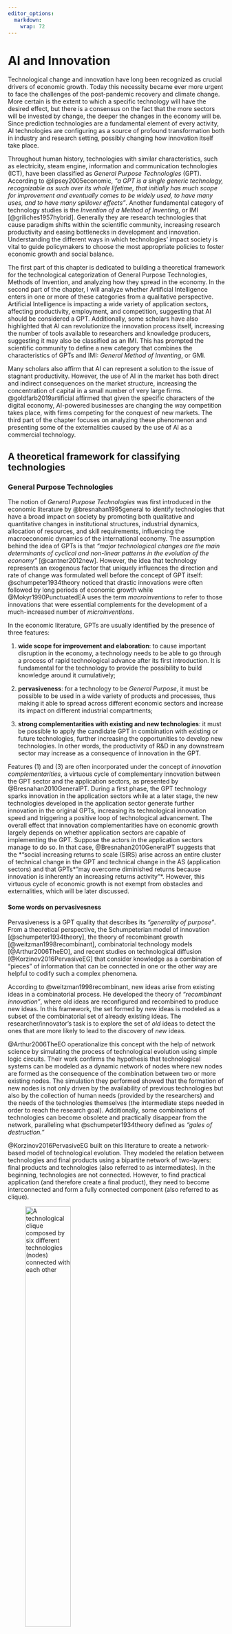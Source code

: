 ```yaml
---
editor_options: 
  markdown: 
    wrap: 72
---
```


# AI and Innovation

Technological change and innovation have long been recognized as crucial
drivers of economic growth. Today this necessity became ever more urgent
to face the challenges of the post-pandemic recovery and climate change.
More certain is the extent to which a specific technology will have the
desired effect, but there is a consensus on the fact that the more
sectors will be invested by change, the deeper the changes in the
economy will be. Since prediction technologies are a fundamental element
of every activity, AI technologies are configuring as a source of
profound transformation both in industry and research setting, possibly
changing how innovation itself take place.

Throughout human history, technologies with similar characteristics,
such as electricity, steam engine, information and communication
technologies (ICT), have been classified as *General Purpose
Technologies* (GPT). According to @lipsey2005economic, *"a GPT is a
single generic technology, recognizable as such over its whole lifetime,
that initially has much scope for improvement and eventually comes to be
widely used, to have many uses, and to have many spillover effects"*.
Another fundamental category of technology studies is the *Invention of
a Method of Inventing*, or IMI [@griliches1957hybrid]. Generally they
are research technologies that cause paradigm shifts within the
scientific community, increasing research productivity and easing
bottlenecks in development and innovation. Understanding the different
ways in which technologies' impact society is vital to guide
policymakers to choose the most appropriate policies to foster economic
growth and social balance.

The first part of this chapter is dedicated to building a theoretical
framework for the technological categorization of General Purpose
Technologies, Methods of Invention, and analyzing how they spread in the
economy. In the second part of the chapter, I will analyze whether
Artificial Intelligence enters in one or more of these categories from a
qualitative perspective. Artificial Intelligence is impacting a wide
variety of application sectors, affecting productivity, employment, and
competition, suggesting that AI should be considered a GPT.
Additionally, some scholars have also highlighted that AI can
revolutionize the innovation process itself, increasing the number of
tools available to researchers and knowledge producers, suggesting it
may also be classified as an IMI. This has prompted the scientific
community to define a new category that combines the characteristics of
GPTs and IMI: *General Method of Inventing*, or GMI.

Many scholars also affirm that AI can represent a solution to the issue
of stagnant productivity. However, the use of AI in the market has both
direct and indirect consequences on the market structure, increasing the
concentration of capital in a small number of very large firms.
@goldfarb2019artificial affirmed that given the specific characters of
the digital economy, AI-powered businesses are changing the way
competition takes place, with firms competing for the conquest of new
markets. The third part of the chapter focuses on analyzing these
phenomenon and presenting some of the externalities caused by the use of
AI as a commercial technology.

## A theoretical framework for classifying technologies

### General Purpose Technologies {#GPT}

The notion of *General Purpose Technologies* was first introduced in the
economic literature by @bresnahan1995general to identify technologies
that have a broad impact on society by promoting both qualitative and
quantitative changes in institutional structures, industrial dynamics,
allocation of resources, and skill requirements, influencing the
macroeconomic dynamics of the international economy. The assumption
behind the idea of GPTs is that *"major technological changes are the
main determinants of cyclical and non-linear patterns in the evolution
of the economy"* [@cantner2012new]. However, the idea that technology
represents an exogenous factor that uniquely influences the direction
and rate of change was formulated well before the concept of GPT itself:
@schumpeter1934theory noticed that drastic innovations were often
followed by long periods of economic growth while @Mokyr1990PunctuatedEA
uses the term *macroinventions* to refer to those innovations that were
essential complements for the development of a much-increased number of
*microinventions*.

In the economic literature, GPTs are usually identified by the presence
of three features:

1.  **wide scope for improvement and elaboration**: to cause important
    disruption in the economy, a technology needs to be able to go
    through a process of rapid technological advance after its first
    introduction. It is fundamental for the technology to provide the
    possibility to build knowledge around it cumulatively;

2.  **pervasiveness**: for a technology to be *General Purpose*, it must
    be possible to be used in a wide variety of products and processes,
    thus making it able to spread across different economic sectors and
    increase its impact on different industrial compartments;

3.  **strong complementarities with existing and new technologies**: it
    must be possible to apply the candidate GPT in combination with
    existing or future technologies, further increasing the
    opportunities to develop new technologies. In other words, the
    productivity of R&D in any downstream sector may increase as a
    consequence of innovation in the GPT.

Features (1) and (3) are often incorporated under the concept of
*innovation complementarities*, a virtuous cycle of complementary
innovation between the GPT sector and the application sectors, as
presented by @Bresnahan2010GeneralPT. During a first phase, the GPT
technology sparks innovation in the application sectors while at a later
stage, the new technologies developed in the application sector generate
further innovation in the original GPTs, increasing its technological
innovation speed and triggering a positive loop of technological
advancement. The overall effect that innovation complementarities have
on economic growth largely depends on whether application sectors are
capable of implementing the GPT. Suppose the actors in the application
sectors manage to do so. In that case, @Bresnahan2010GeneralPT suggests
that the *"social increasing returns to scale (SIRS) arise across an
entire cluster of technical change in the GPT and technical change in
the AS (application sectors) and that GPTs* "may overcome diminished
returns because innovation is inherently an increasing returns
activity"\*. However, this virtuous cycle of economic growth is not
exempt from obstacles and externalities, which will be later discussed.

#### Some words on pervasivesness

Pervasiveness is a GPT quality that describes its *"generality of
purpose"*. From a theoretical perspective, the Schumpeterian model of
innovation [@schumpeter1934theory], the theory of recombinant growth
[@weitzman1998recombinant], combinatorial technology models
[@Arthur2006TheEO], and recent studies on technological diffusion
[@Korzinov2016PervasiveEG] that consider knowledge as a combination of
"pieces" of information that can be connected in one or the other way
are helpful to codify such a complex phenomena.

According to @weitzman1998recombinant, new ideas arise from existing
ideas in a combinatorial process. He developed the theory of
*"recombinant innovation"*, where old ideas are reconfigured and
recombined to produce new ideas. In this framework, the set formed by
new ideas is modeled as a subset of the combinatorial set of already
existing ideas. The researcher/innovator's task is to explore the set of
*old* ideas to detect the ones that are more likely to lead to the
discovery of *new* ideas.

@Arthur2006TheEO operationalize this concept with the help of network
science by simulating the process of technological evolution using
simple logic circuits. Their work confirms the hypothesis that
technological systems can be modeled as a dynamic network of nodes where
new nodes are formed as the consequence of the combination between two
or more existing nodes. The simulation they performed showed that the
formation of new nodes is not only driven by the availability of
previous technologies but also by the collection of human needs
(provided by the researchers) and the needs of the technologies
themselves (the intermediate steps needed in order to reach the research
goal). Additionally, some combinations of technologies can become
obsolete and practically disappear from the network, paralleling what
@schumpeter1934theory defined as *"gales of destruction."*

@Korzinov2016PervasiveEG built on this literature to create a
network-based model of technological evolution. They modeled the
relation between technologies and final products using a bipartite
network of two-layers: final products and technologies (also referred to
as intermediates). In the beginning, technologies are not connected.
However, to find practical application (and therefore create a final
product), they need to become interconnected and form a fully connected
component (also referred to as clique).

![A technological clique composed by six different technologies (nodes)
connected with each other](images/full_graph.png){#fig:full_graph
width="50%"}

![The bipartite representation of the technological clique. The node at
the center of the graph represents the product created by the
combination of different
technologies](images/star_graph.png){#fig:star_graph width="50%"}

In their model, each link between technologies represents the process of
knowledge discovery, where *"existing technologies are combined with one
another in new ways to produce value for a consumer."* Each product that
satisfies a specific need can be produced using different technologies
(such in the case of substitute goods), and the same combination of
technologies may serve to produce different final goods (the
complementarity arising from combining different technologies can have
more than one application).

By combining all possible technology combinations, one obtains a
*"potential technology network"*. In their model, the *potential
technology network* is not equivalent to a fully connected graph because
the structural properties of the technologies limit the network
development: not all technologies can be combined, and therefore not all
links are possible. In this context, a technology's pervasiveness may be
measured based on the number of links it has with different products.
The extent to which a technology may be considered a GPT can then be
measured on the degree of its pervasiveness. Alternatively, this
pervasiveness can be measured based on its ability to facilitate new
bridges between technologies that would not be connected otherwise, or
in other words, its *brokering* capabilities.

![A bipartite technology network. Technologies are represented by yellow
dots, while products are represented by blue
dots](images/tech_network.png){#fig:tech_network width="50%"}

#### Innovation complementarities

A key feature of GPTs is their ability to spur innovation in the
application sectors. The initial assumption is that most technologies
are originally introduced as unrefined versions of their best self. As
@bresnahan1995general suggested, continuous efforts to innovate a
primitive version of the GPT may lead to either a reduction of the ratio
between input prices and performance (through learning) or to an
increase in the generality of its functional applications. Consequently,
the costs of implementation of the GPT for the downstream sector
diminish, which may lead to further investments in R&D efforts to profit
from the advantages provided by the new technology.

The dynamics of innovation complementarities have been formalized by
@Bresnahan2010GeneralPT. Define the technological level of a GPT as
$T_G$, and its rate of change $T_{G}^{'}$. Apply the same definitions to
an application sector $a$ out of $A$ application sectors (AS), bringing
its respective technological level and rate of change $T_a$,
$T_{a}^{'}$. The rate of change in the social returns to innovation in
$a$ is a function of the rate of innovation in the GPT, the application
sector, and a dummy variable X that stands for other exogenous factors,
such as industry and market structure.

$$V_{a}'(T_{G}', T_{a}', X)$$

Note that the social returns for innovation in this function do not take
into consideration potential reductions in production costs caused by
the technological improvements. Note that the function $V'_{a}$ has
increasing differences in $(T'_{G}, T'_{a})$[^1], suggesting that there
are social increasing returns if there is coordination in the
investments in both the GPT and the application sectors.

[^1]: Name $T'_{G} = g$ and $T'_{a} = a$, thus $V'_{a}(g,a,X)$. Suppose
    $g \leq g'$, and $a \leq a'$ for all $X$. Then
    $\Delta_{g,g'}V'_{a}(a) = V'_{a}(g',a,X) - V'_{a}(g,a,X)$, making
    the function $\Delta_{g,g'}V'_{a}$ non-decreasing for all
    $a \leq a'$. Thus
    $\Delta_{g,g'}V'_{a}(a) \leq \Delta_{g,g'}V'_{a}(a')$, that can be
    shaped as
    $V'_{a}(g',a,X) - V'_{a}(g,a,X) \leq V'_{a}(g',a',X) - V'_{a}(g,a',X)$

Generalizing the effect over time and the entire GPT cluster, the social
returns can be expressed as

$$\sum_{a\in A}{\int[V_{a}^{'}(T_{G}^{'}, T_{a}^{'}, X)e^{-rt}] dt}$$

The social returns *will be larger if* $(T'_{G}, T'_{a})$ are increased
together, and will be larger if all of them are increased in a
coordinated fashion than if there is not a coordinated increase
[@Bresnahan2010GeneralPT].

The success of the virtuous cycle of innovation presented above largely
depends on factors such as the specific GPT and application sector's
industry structure, and how private incentives for innovation are
distributed between innovative actors. The GPT and applications sectors'
intellectual property regime may increase or reduce the speed of
adoption while at the same time having an important influence on the
innovation rate. @Bresnahan2010GeneralPT affirms that, other than these
complex dynamics, some basic incentive structures are present in all of
them and provides a summary model concerning the returns of innovators.
Label $\lambda_{a}$, $\lambda_{G}$, $\lambda_{c}$ the fraction of social
value received by the innovators in the application sector, the
innovators in the GPT sector, and the consumers, respectively. Consider
$\lambda_{a} + \lambda_{G} + \lambda_{c} \leq 1$, to take into account
the deadweight loss caused by systems of appropriation such as patents
or trade secrets. Then the returns to investments for an agent operating
in an application sector $a$ is

$$\lambda_{a}\int[V_{a}^{'}(T_{G}^{'}, T_{a}^{'}, X)e^{-rt}] dt$$

*"A higher rate of technical progress in the GPT sector (*$T'_{G}$)*,
increases both private return to the innovator in* $a$ *and the marginal
return to increases in with* $T'_{a}$ *.* Increasing differences mean
that increases in $T_{G}'$ will increase the incentive for innovators in
AS $a$ to make increases in $T'_{a}$. Similarly, increases in $T'_{a}$
will increase the incentive for GPT innovators to make increases in
$T'_{G}$" [@Bresnahan2010GeneralPT]. This virtuous cycle offers the
opportunity to overcome diminishing returns into investments in
technical change. However, it also creates a trade-off related to the
division of the returns between the upstream and downstream sectors.
While the upstream innovation makes it possible for the downstream
innovation to occur, a higher $\lambda_{G}$ reduces $\lambda_{a}$ and
the incentive to invest in innovation in the application sector. At the
same time, a higher $\lambda_{a}$, reduces $\lambda_{G}$. Overall,
considering that $T'_{G}$ depends from the rate of technological
innovation in all the sectors $A$ ($T'_{A}$), then the aggregate
incentive for investing in GPT innovation may be compensated. From the
perspective of a GPT developer (upstream sector), the higher the number
of application sectors, the higher the demand, increasing the value of
investments in the GPT. Formulating the private returns of investments
in the GPT sector:

$$\sum_{a\in A} \left\{ \lambda_{G,a}\int \left[V'_{a} \left(T'_{G} \left( T'_{A} \right), T'_{a}, X \right) e^{-rt} \right] dt \right\}$$

where $\lambda_{G,a}$ represents the fraction of the social returns
obtained by the GPT sector for a specific application sector, out of $A$
application sectors. In this model, innovators in the application sector
pick $T'_{a}$ to maximize $\lambda_{a}V'_a$. If instead they aimed to
maximize the rate of innovation at all levels, they would pick $T'_{a}$
to maximize the effects on the whole production function
$\left(\lambda_{a} + \lambda_{G}\right)V'_{a}$.

Other than this "vertical" externality, @Bresnahan2010GeneralPT and
@bresnahan1995general affirm there is also a second, horizontal
externality, that arises from the interaction between multiple
application sectors. Any innovation or increase in investments in the
GPT makes them better off by raising the GPT quality. The same is true
for R&D investments in any other application sector because innovations
in any of the application sector increase the rate of innovation of the
GPT sector, which, in turn, increases the rate of innovation in the
application sectors, including those that invested in the first place,
as an effect of the positive cycle of innovation complementarities.
Simultaneously, innovators in the application sectors act in such a way
to maximize the returns for their investments in innovation, which
largely depends on the degree of investments in other sectors. However,
if every application sector follows the same strategy this behavior can
result in a standoff, where application sectors invest the minimum
necessary amount, slowing the pace of innovation. This issue can be
partially solved by improving coordination, but that can prove
complicated because the large number and variety of application sectors
increase information asymmetries. So, in the presence of innovation
complementaries between the GPT and application sector, the lack of
incentives in one sector can create an indirect externality that results
in a system-wide reduction in the innovative investment itself
[@bresnahan1995general]. In the past, coordination was partially
achieved because of the existence of predictable large demanders that
had other incentives to sustain conspicuous fixed costs such as the
strategic importance of the industry (in the case of public procurement)
or to boost their technological dynamism (in the case of the private
sector).

#### Time implementation

The concept of a time delay between the moment a technology is invented
and when it enters into the economy is well established in the
innovation literature. Considering that the innovation dynamics of a GPT
are marked by the complex dynamics described above, it is not surprising
that GPTs implementation lag is generally larger than average. As
@Bresnahan2010GeneralPT noted, *"the very idea of a GPT draws a
distinction between raw technical progress (GPT invention) and the
further innovation needed to create value-in-use (application sector
invention.)"*. In the economics of innovation, implementation is
generally modeled as an S-shaped diffusion curve (slow at the beginning,
followed by a period of rapid growth, and then reaching an innovation
plateau) that may depend on a variety of factors, such as supply or
demand constraints, adjustment costs related to the need to substitute
previous technologies, or information asymmetries.

@helpman1994time suggest that GPTs spread in two phases: one in which
the resources are diverted to the development of complementary inputs
needed to take advantage of the new GPT, where productivity and stage
output growth are negative, and a second phase, after the complementary
inputs are already developed, where it is worthwhile to switch
manufacturing with the new, more productive, GPT, that is characterized
by an enormous increase in stage output, rising wages, and profit. In a
later paper [@Helpman1996DiffusionOG], they expanded the model to
consider the fact that multiple application sectors are operating
contemporaneously in the real world. They determined that, while the
initial stages of the spread of the new GPT are characterized by
intermittent growth[^2], after a "critical mass" of application sectors
have made the necessary complementary investments, we assist to a surge
in growth, together with a rise in wages and profit. Their models show
that there may be various factors affecting this diffusion process and
that shape the rate and the trajectory of the transition towards a new
GPT, such as the rate of adoption, the technological distance of the new
GPT from the previous one (such as the transition between steam power
and electricity), the propensity to invest in R&D, the order of adoption
of the various application sectors, and other exogenous factors.
Moreover, it is essential to note that different adoption orders in the
application sectors may trigger multiple second phases (those
characterized by rising productivity).

[^2]: Since the complementary investments are used only by a few early
    adopters

### Methods of Inventing

Research technologies are essential tools for innovation. They provide
new ways to produce knowledge, opening new scientific fields and
expanding the knowledge frontier of what it is possible to discover.
@griliches1957hybrid was the first economist that brought to attention
the critical role that the development of new research tools has on the
innovation process. He did so during a study on hybrid corn, founding
the technological category of IMI. However, even if he formalized this
concept, the definition that he provides: *"It was not a single
invention immediately adaptable everywhere"*, together with the
econometric evidence that shows multiple waves of innovation, appears to
blur the differences between GPTs and IMIs. Some scholars, such as
@Darby2005GrilichesianBI, misapplied Griliches' breakthrough concept to
the field of nanotechnology, limiting it to be an invention that
provides a business opportunity across a variety of ranges. On the other
hand, [@cockburn2018impact\] suggest a different idea of IMI, where they
are closer to innovations in research tools or innovation in processes.
This seems to be more in line with the initial intuition of Griliches
since the value of the invention of hybrid corn was not in the hybrid
corn itself rather than in the invention of a *"widely applicable method
for breeding many different new varieties"* \[@cockburn2018impact\].
@Hentschel2015APO analyzed how some scientific instrumentation shifts
from the specific context in which it is developed, with a particular
use, towards a more general use, mentioning the invention of optical
lenses. Putting two lenses in line allowed for the first time to observe
things that were not possible to discern at the naked eye and that
completely changed the scientific paradigms of entire research fields,
such as medicine, astronomy, and chemistry, and allowed the development
of new research fields. This reduced the gap between theory (what was
thought to be) and the empirical observation of real phenomena (what it
is possible to experience), altering the preindustrial scientific
community's scenario. *"much of the seventeenth-century scientific
revolution was made possible by better instruments and tools"*
\[@mokyr2018past], which, in turn, were the prerequisites for the
explosion of productivity of the first industrial revolution. Another
famous example of IMI is the much-debated Oncomouse patent, whose
applicants aimed to expand the patent scope to the method for
genetically engineering. This sparked outrage in many researchers, which
refused to pay royalties for a fundamental and general method of
biotechnology.

Differently from the concept of GPTs, the applications of an IMI are
limited to a single (or a small number of) application sector, such as
agriculture (in the case of hybrid corn) or biotechnology (in the case
of the Oncomouse). IMIs can reduce the cost of specific innovation
activities while shaping the development of new *"innovation playbooks"*
[@cockburn2018impact]. They expand the number of tools available to the
researcher, thus extending the addressable research question's horizon
and enhancing the rate of innovation and discovery.

Recalling the theory of recombinant innovation by
@weitzman1998recombinant and the network-based technology model
developed by @Korzinov2016PervasiveEG, new IMIs act as "facilitators" in
finding useful connections between different pieces of knowledge. In
network science terms, nodes in the network represent ideas, and edges
represent their combination. The introduction of a new IMI increases the
likelihood of creating an edge between previously interconnected nodes
and of reinforcing existing ones. While traditional indicators of
innovation such as patents and scientific papers seem to be increasing
at increasing rates, recent empirical evidence indicates that research
productivity has been decreasing and that new ideas are getting harder
to find [@Bloom2020AreIG]. This seems to confirm what
@weitzman1998recombinant proposed in his original paper, stating that
the limit for the generation of new ideas (innovation) is marked not by
the potential to generate them but rather by the ability of researchers
to process them and evaluate their validity. The number of possible
combinations of ideas increases at a much higher rate than the research
community's ability to evaluate them, but the cognitive abilities of
human beings can only process a limited amount of information. The
knowledge landscape is not only becoming vaster and vaster but also more
fragmented. The expansion of science leads to increased specialization,
the flourishing of sub-disciplines, and researchers can focus on fewer
and fewer topics [@jones2009burden]. Thus, in the absence of
improvements in research methodologies, the pace of innovation is bound
to decrease. Improvements in IMIs may partially solve this issue.

While the impact of new research tools on innovation is a
well-established concept in innovation studies, currently there is no
econometric model that tries to explain its complex dynamics. However,
formalization is fundamental to understand how the evolution of research
tools influences technological advancements, especially now that the
literature has started noticing several technologies that possess
features typical of GPTs and IMIs. Drafting a formal definition for
IMIs:

1.  they expand the knowledge frontier of science by increasing the set
    of tools available to researchers;

2.  they reduce the distance between recombinable ideas, increasing the
    rate of scientific advancement;

3.  they have genericity of use: they can be applied for inventing
    different products in a limited number of application sectors.

At first glance, it may seem that the genericity of IMIs can be
assimilated to the pervasiveness of GPTs. However, while the former
involves the possibility to use a method or a technique as an
intermediate step *within an application sector* for the development of
new methods and technologies, the latter is about the ability of a
technology to spread *across different application sectors* of the
economy as a final product.

### General Methods of Invention

In rare cases, some technologies present features of both GPTs and IMIs,
leading scholar to come up with a new technological category: General
Method of Invention. *"A GMI is a (I)MI that is applicable across many
domains. Similar to GPTs, development of the GMI and complementary
developments in application domains are mutually reinforcing"*
[@bianchini2020deep\]. Given that such technologies are extremely
scarce, there is not a shared terminology yet, and they have been called
using different nomenclatures, such as General Method of Invention,
General-Purpose Invention in the Method of Inventing or General
Meta-technology \[@bianchini2020deep; @cockburn2018impact;
@agrawal2018finding]. For this dissertation, I retain that the term
suggested by @bianchini2020deep is particularly descriptive, thus I will
refer to this class as General Method of Invention (GMI).

As one can imagine, GMIs have an immense potential for exponentially
increasing the innovation rate. At present, the innovation literature
agrees only on one of such technologies: digital computing. Computing
technologies had an enormous impact across economies and societies, of
which we are still experiencing its full potential. Recently, AI is
increasingly regarded as a GMI candidate. Unfortunately, the absence of
previous examples of such technologies and the complex nature of how
they affect the economy prevents scholars and researchers from
identifying precise characterizations.

## Is AI a GPT?

The theoretical framework presented in the previous section is crucial
to understand how AI technologies will impact the economy. After the
commercial success of the new generation of AI technologies, several
papers have suggested that AI should be categorized as a GMI, since it
is possible to identify features of both GPTs and IMIs. Recalling the
definition provided in section [1.1.1](#GPT){reference-type="ref"
reference="GPT"}, a technology is considered a GPT if it has a broad
scope for improvement and elaboration, if it can be applied in a large
number of sectors of the economy, and if it has strong complementarities
with existing and new technologies. From a qualitative perspective, AI
fulfills these the GPT requirements:

##### Rapid growth

AI algorithms can improve themselves over time through learning, further
enhancing their potential applications. @pratt2015cambrian identified as
one of the core capabilities of AI its ability to share knowledge and
experiences almost instantaneously, provided an internet connection. In
this way, once a machine learns a new skill, that piece of knowledge can
be shared with all the other devices in the network, thus increasing the
data available and improving performance, further extending the possible
fields of application.

##### Pervasiveness

As it was mentioned in chapter one, modern AI technologies are
essentially prediction technologies, which are a crucial enabler for
improving decision-making, which is present in any sector to different
degrees. Decision-making may involve choosing where to store materials
in a storage unit, whether or not to operate a patient suspected of
having a tumor, or selecting the best financial assets for a long-term
investment. AI technologies may improve speed and precision, desirable
performance indicators in a variety of different areas. Implementations
of AI technologies already surround us: machine translation has spread
widely; search engines use AI to select the best results according to
our query; it is possible to use speech-to-text to control devices
remotely; we increasingly rely on navigation apps to find the best route
in unknown environments. AI is impacting several sectors of the economy,
and the number of its applications is increasing steadily.

##### Strong complementarities with existing sectors

The introduction of AI in various application sectors has the potential
to spur complementary innovation. New methods must be found to increase
productivity, and new challenges need to be faced. Solutions found in
the downstream sector can later be applied in the upstream sector,
starting a virtuous cycle of innovation in algorithms and data
management.

### The role of AI in the research process

Artificial Intelligence applications are not limited to commercial
settings. Since their early developments, AI technologies found most of
their applications in academia. Most quantitative research regards
finding patterns and causal relationships, and ML systems are
particularly efficient when dealing with high-dimensional data. The
development, optimization, and application of multi-layer neural
networks to these sets of data allowed researchers to expand the set of
research questions that can be feasibly addressed, thus changing the way
research is conducted [@cockburn2018impact]. @agrawal2018finding
distinguished two different uses of AI in research: search and
discovery. The *search* stage concerns finding relevant information for
the researcher, drawing from different fields. In other words, AI tools
involved in the search process aim to optimize the initial stage of the
researcher's work, facilitating the process of identification of the
critical factors to take into account when investigating a phenomenon.
In the *discovery* stage, AI tools are more focused on predicting which
*"combinations of existing knowledge that will yield valuable new
knowledge across a large number of domains"* [@agrawal2018finding]. In
the following paragraphs, both of these aspects are exposed in detail.

#### Limited resources, unlimited knowledge

According to @bornmann2015growth, scientific papers are subjected to
average growth of 8 to 9 % per year. Considering the increasing
investments in research activities, the upward trend in the number of
PhD graduates, and the tendency towards knowledge fragmentation, it is
doubtful that individual researchers can deal with the constantly
increasing knowledge at their disposal. A temporary solution was found
by expanding the size of research teams, but it is not sustainable in
the long-term. In this context, AI assistants can prove to be a valuable
asset. Various AI-based tools have been developed to help researchers
navigate significant amounts of unstructured knowledge, typically in the
form of search engines or knowledge graphs.

Perhaps **Google Scholar** is the most known AI-based tool for
identifying papers and studies given a keyword-based input, but also the
less sophisticated one. It is generally used to navigate papers and
books, find cited/citing papers, and obtain bibliographic information.
In recent times, **Semantic Scholar**, another search-engine developed
by the Allen Institute for Artificial Intelligence in Seattle, has
gained popularity. Whereas the ranking function of Google Scholar is
mostly based on citation indices, the approach of Semantic Scholar
relies on a semantic analysis of papers' titles and abstracts, thus
making it possible to obtain more accurate results and optimizing it for
scientific discovery, allowing for a more relevant and efficient view of
the literature of choice. It was initially used for computer science,
geoscience, and neuroscience, but it has been progressively extended to
other academic areas. It provides additional functionalities, such as
the construction of personalized *Research Feeds* based on a small group
of papers chosen by the users, or the *TL-DR* function (Too Long, Didn't
Read), that summarizes the abstract of scientific articles in maximum
two lines. Used in the context of biomedical research, **Meta** is a
machine-learning web platform that aims *"to map biomedical research in
real-time"*. By analyzing and connecting millions of scientific outputs,
it aims to provide researchers with a comprehensive view of how
biomedicine sub-fields are evolving. Substantially different from the
other mentioned tools, **SourceData** is a data discovery tool promoted
by the European Molecular Biology Organization (EMBO) that explicitly
targets biomedical scientists. It tries to address the issue of
biomedical data locked away in published scientific illustrations that
are not indexed by traditional search tools. Starting from the metadata
that describe scientific figures, SourceData converts them in a
standardized format that allows for the linkage of data originated by
different experimental papers. In this way, it aims to reduce the
inefficiencies caused by the lack of structured communication within the
biomedical scientific community.

#### AI as a research technology

In the second stage of the research process, discovery, Artificial
Intelligence technologies can effectively be used to speed up
experimental validation and/or dealing with high dimensional data.

Recalling the definition of the knowledge space provided by the theory
of recombinant innovation [@weitzman1998recombinant], where the
successful combination of ideas originates new ideas, improvements in
prediction technologies (such as AI) can result in fewer resources
wasted during the research process. In any research effort, prediction
[^3] is used to map all the possible combinations of ideas to prioritize
those that are more likely to yield new knowledge. Assuming that inputs
are the already existing ideas and data over past combinations, the
prediction function provides as output the probability for each possible
combination to lead towards a successful new idea. These probabilities
can be ranked to promote the prioritization of the combinations that are
more likely to lead to a successful idea, helping scientists to choose
the right path. Consequently, every improvement in prediction technology
represents a potential source of increased productivity in the research
output.

[^3]: In its different forms, such as educated guesses, theoretical
    models, statistical parametric modeling, or others

Compared to other prediction technologies, such as parametric modeling,
AI has the advantage of being particularly suited for discovering
non-linear relationships in high-dimensional data. While parametric
modeling techniques are constrained by the need to extract features
(explanatory variables) by hand before the statistical analysis,
algorithmic modeling considers the relations between input data as
complex and unknown. In parametric modeling, the analyst specifies the
dependent variable, the predictor variables, the functional form of the
relationship between them, and the stochastic form of the disturbance
term. Using theory, the researcher explicitly formulates the association
of real-world data to the variables. While this approach has the
advantage of allowing total explainability, when it is used to analyze
more complex phenomena, the human brain cannot manage so many variables
and information, undermining the model validity.

Instead, DL-based prediction aims to find the function $F(x)$ that from
$x$ predicts the response $y$. The validity of the model is measured by
the accuracy through which the algorithm predicts the correct output.
Advances in AI architecture allowed for substantial improvement in
high-dimensional spaces with complex non-linear interactions, giving AI
a comparative advantage over parametric modeling in analyzing large
amounts of real-world data [@agrawal2019artificial]. Theory is present,
but it enters the research pipeline in a different stage. Rather than
being used to build a predictive model (as in parametric modeling or
educated guesses), it is used during previous and later phases such as
data gathering, experimental design, and result interpretation.
Recently, these steps have started a process of automation under the
supervision of the researcher. Representation learning automatically
extracts what the algorithm identifies as the most relevant features.
Robotic laboratories are used to design and perform experiments. Theory
is used to understand why AI chooses them, to rule out algorithmic
confusion and biases and build new conceptual frameworks.

When the challenges presented are combinatorial, the discovery process
has the potential to be entirely automated. Examples of such research
questions are *"how do I combine molecules to create a new material with
these characteristics?"* or *"how do I build a drug that has these
specific effects?"*. One of the most promising applications of such
closed-loop platforms is material discovery, where the combinatorial
space of the molecules can be analyzed using Deep Learning to predict
the structure of new materials and their properties. This process is
known as inverse design [@sanchez2018inverse]. An initial library of
molecules selected by the researcher is filtered based on focused
targets such as ease of synthesis, solubility, toxicity, and stability.
Closing the loop would require integrating these simulations in a
robotic laboratory able to conduct experiments. According to
@aspuru2018materials, current research related to closed-loop systems
for material discovery is focusing on improving *"AI-based predictions
of new materials and their properties, autonomous robotic systems for
synthesis and experimental data collection, data analysis techniques
such as feature extraction, AI-based classification and regression of
results, and decision modules to drive optimal experimental design for
subsequent experimental iterations"*. Currently, the bottlenecks of the
process are represented by experimental design, where human intuition
still plays a fundamental role, and the lack of data on *"failed"*
experiments, crucial to teach the AI how to build an integrated research
pipeline. Machine learning methods such as deep learning are indeed a
promising tool for discovery, especially where the complexity of the
phenomena makes it difficult for the researcher to adopt more
traditional methods. However, even in these limited cases, the analysis
they provide still needs to be subjected to experimental validation and
thorough examination by human researchers.[^4]

[^4]: In appendix [\[ads\]](#ads){reference-type="ref" reference="ads"}
    is discussed the current debate on Autonomous Discovery Systems

## AI in the market

The extent to which Artificial Intelligence can be considered a GPT or a
GMI has significant consequences for economic growth and innovation but
these technologies are already likely disrupt the economy in unexpected
ways. In recent times, some scholars started investigating the effects
of the deployment of AI systems on market structure, competition, and
the consumers' decision-making processes.

### AI and market structure

Without the introduction of specific legislation, AI technologies are
likely to enhance current disruption provoked by the expansion of the
scope of the digital market. Coupled with an enormous decrease in labor
per customer ratio, the digital economy is already marked by extreme
network externalities and strong economies of scale and scope that may
result in anti-competitive behavior. In a report on competition
@cremer2019competition explored the mechanisms of the digital economy in
detail, identifying three key features of the digital market:

-   **extreme returns to scale:** after having surpassed a threshold,
    digital products have a marginal cost of consumption that is close
    to zero. This brings a significant competitive advantage for an
    already established business. Moreover, data present increasing
    returns to scale. While in terms of performance, data exhibits
    decreasing marginal returns (accuracy improves at a decreasing rate
    according to the quality and quantity of data supplied during
    training), a firm may experience a comparative advantage in
    providing a service that is just marginally better than its
    competitors. A slightly better prediction leads to a better service,
    which in turn leads to a higher share in the market
    @goldfarb2019artificial;

-   **network externalities:** in many cases, the attractiveness of a
    product or service relies on the number of users that already use
    it, such as in the case of messaging services or social networks.
    After a business has conquered market shares, it may be challenging
    for newcomers to convince users to migrate to its products, even
    when their products are cheaper or more innovative. Additionally,
    the incumbent may be actively promoting its own complementary
    service;

-   **data advantage:** first-movers have no incentive to promote easy
    transfers of users' data towards competitors, and the current IPRs
    framework on database rights leave space for ownership claims
    regarding compilation of users' data, thus giving grounds for the
    systematic obstruction of the transfer of users' data and
    information towards competitors. Additionally, users' data can be
    used to develop new innovative products, thus providing them with a
    competitive advantage in innovation [@goldfarb2019artificial].

These mechanisms are leading towards increased concentration of the
profits generated in the digital economy in a few dominant platforms
that have strong incentives to reinforce their dominant position
[@cremer2019competition]. @bloom2014distinct suggest that widespread use
of AI technologies may speed up the concentration process.

Additional concerns related to the widespread use of AI technologies are
related to data ownership. Since data are an essential input for all
AI-based technologies, firms that own large datasets may create barriers
to entry, further increasing economic externalities.
@goldfarb2019artificial suggest that *"competition in the market is
substituted by competition for the market"*. This is because, in
AI-powered business, both the expenses related to personnel and data
acquisition can be optimized to reach a variety of objectives such as
the development of new products, optimizing the total costs. The lack of
exploitation of already gathered data would result in firm-level
inefficiencies because businesses would not have extracted their full
value. Then the firm has two choices: either sell the data or invest in
R&D to expand the pool of goods that it puts into the market. However,
privacy legislation may impose severe restrictions on buying and selling
data, thus disincentivizing the creation of a data market. This
mechanism increases the firm's incentive to find new ways to produce
economic value from the unused data in its possession through innovation
and expansion in new markets. However, while this mechanism may have a
positive effect on innovation [@nuccio2019big], the absence of a data
market impedes other actors from enjoying the innovation benefits
derived from data repurposing and thus favors incumbents over new
entrants. Multipurpose firms such as Google, Microsoft, Apple, Facebook,
and Amazon can only allocate a certain amount of resources to R&D
compared to data repurposing possibilities. The exclusive ownership by a
firm of a particular set of data can potentially erect data-driven entry
barriers to markets that have not come into existence yet, thus
impairing the speed of innovation. Additionally, this provides
corporations possessing large datasets with an extreme prescriptive
power over the direction of innovation [@cockburn2018impact]. On the
other hand, forcing the incumbent to share data could diminish the
incumbent incentive to invest in data creation, obtaining a reduction in
the pace of innovation. An alternative proposition made by
@Korinek2017TheMO points out that one way to reduce inequality and
anti-competitive behavior may be to reduce the rents earned by
innovators derived from IPRs, specifically patents, but this may result
in a lack of technology disclosure, thus slowing down innovation and
reducing transparency over the treatment of users' data.

### Some market externalities of Artificial Intelligence

The benefits brought by AI technologies are affecting both firms and
consumers. Notably, there are cost-reductions in search, replication,
transportation, tracking, and verification [@Goldfarb2017DigitalE].
Algorithms can improve consumers' decision-making by organizing
information based on price information and other criteria, such as
product quality and consumers' preference. However, the spread of AI
technologies can also provoke market failures, such as behavioral biases
and cognitive limits. Decreased search costs do not necessarily favor
consumers. As argued by @Goldfarb2017DigitalE, service providers and
companies can elaborate strategies to manipulate the search process to
trick consumers and increase profits. While AI technologies positively
affects the supply side of the market by reducing production costs,
increasing the quality of existing products, and improving resource
allocation, it is also used to provide optimal commercial strategies to
sellers that can use Recurrent Neural Networks to maximize their
profits. While a complete review of these mechanisms is outside of the
scope of this dissertation[^5], I will briefly introduce how AI may
impact the market dynamics through the use of dynamic pricing.

[^5]: See @abrardi2019economics for a more complete review.

#### Dynamic pricing

Dynamic pricing technologies optimize and adjust prices based on factors
such as stock availability, capacity constraints, competitors' prices,
or demand fluctuations. On the bright side, this allows the market to
constantly be in equilibrium, thus preventing the mismatch between
demand and excess of supply. On the other hand, this puts sellers that
do not use these technologies (for various reasons, such as investment
cost, low innovation capabilities, or others) at a disadvantage, and
makes consumers' decision process more difficult, since they are forced
to buy in an environment characterized by constant price fluctuations.
While for some aspects, this has a positive effect since it puts
companies under the pressure to innovate [@cockburn2018impact], there is
a concrete risk of algorithmic collusion and thus a reduction of the
consumers' surplus.

Moreover, for the first time in economic history, dynamic pricing
provides an opportunity to systematically apply first-degree price
discrimination[^6]. Through extreme personalization obtained by
gathering data on users' online behavior, platforms can often deduce the
consumer's reservation price and differentiate the price
[@Milgrom2018HowAI]. @Gautier2020AIAP presented some examples of such
practices[^7], even if it seems that, for the moment, they are not the
industry standard. They suggest that this may be attributed to different
factors, such as technical barriers and consumers' perception[^8].

[^6]: First degree price discrimination occurs when prices at which
    goods and services are sold are equal to consumers' reservation
    price

[^7]: Such as in the case of Amazon's scandals regarding price
    discrimination over DVDs or mahjong tiles. See @cavallo2018more and
    @townley2017big for reference.

[^8]: Since first-degree discrimination is widely considered an
    exploitative practice, when aware of these mechanisms, consumers
    tend to behave strategically, either by limiting the amount of
    information they reveal or by creating multiple accounts and masking
    their IP address.

The use of dynamic pricing also creates issues related to algorithmic
collusion. Several experiments were drawn on sample market structures to
understand how the interaction of multiple automatic pricing systems may
take place. Last-generation algorithmic pricing is based on ML
techniques, such as Recurrent Neural Networks, in which the software
learns the optimal strategy by trial and error without requiring any
specification related to the economic model. @Klein2019AutonomousAC
showed that well-established algorithms learn autonomously to set
supra-competitive prices in a sequential game. @Calvano2018ArtificialIA
in another experiment show that when multiple dynamic pricing algorithms
are left to interact with simultaneous moves, they learn to play
sophisticated collusive strategies, difficult to detect. Unlike
human-based collusion, AI-based collusive strategies are *"robust to
perturbations of cost or demand, number of players, asymmetries and
forms of uncertainty"*. This is particularly problematic for antitrust
authorities since algorithmic collusion has no trace of concerted action
(automatic pricing systems do not communicate with one another), thus
escaping the current regulatory framework. Additionally, liability
determination is problematic, as in all situation where AI systems
actively take decisions autonomously.

## Conclusions

This chapter touched on many arguments related to the effects of the
widespread diffusion of Artificial Intelligence technologies in the
economy. First, it provided a theoretical background for the
classification of technologies based on their impact on innovation. We
have seen that General Purpose Technologies may bring an increase in
productivity and, as @bresnahan1995general suggested, they can become
*"engines of growth"* creating a virtuous cycle of innovation.
*"Inventions of a Method of Inventing"* identify research tools as one
of the key elements for increases in the rate of innovation. Combining
these two categorizations, many scholars have argued in favor of the
development of the concept of *General Method of Inventing*, which
include the technologies with characteristics of both IMIs and GPTs.
Second, some qualitative evidence was provided regarding how Artificial
Intelligence technologies should be included in any of these categories.
The evidence suggests that AI can be both used in various commercial
settings and as a research technology, indicating that it is a potential
GMI candidate. On the other hand, given the rarity of these
technologies, their economic effects are challenging to forecast, even
if they likely increase the rate of innovation and technological change,
increasing the productivity of both research and industrial output.
Finally, a point was made on the effects of AI in market structure and
some of the externalities of the widespread use of AI as a market tool.
In the absence of appropriate regulation, AI technologies will likely
increase the speed of concentration of market power in a few players
that do not compete with each other in markets but that primarily
compete for the conquest of new markets, constantly expanding the scope
of their economic activities. These conglomerates are in an advantageous
position when compared with new entrants because of the repurposing
capabilities of data. Moreover, when AI technologies are introduced in
market transactions, they indeed bring some benefits to both consumers
and producers, but they can also create negative externalities caused by
their widespread use, such as dynamic pricing, first-degree price
discrimination and algorithmic collusion.
